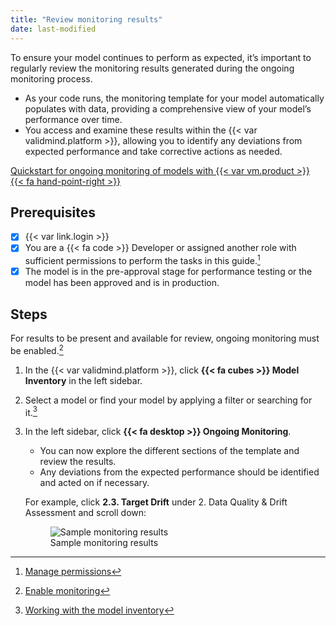 ```yaml
---
title: "Review monitoring results"
date: last-modified
---
```


To ensure your model continues to perform as expected, it's important to regularly review the monitoring results generated during the ongoing monitoring process. 

- As your code runs, the monitoring template for your model automatically populates with data, providing a comprehensive view of your model's performance over time. 
- You access and examine these results within the {{< var validmind.platform >}}, allowing you to identify any deviations from expected performance and take corrective actions as needed.


::: {.callout title="To try out monitoring, check out the code sample for ongoing monitoring of models."}
[Quickstart for ongoing monitoring of models with {{< var vm.product >}} {{< fa hand-point-right >}}](/notebooks/code_samples/ongoing_monitoring/quickstart_customer_churn_ongoing_monitoring.ipynb)
:::

::: {.attn}

## Prerequisites

- [x] {{< var link.login >}}
- [x] You are a [{{< fa code >}} Developer]{.bubble} or assigned another role with sufficient permissions to perform the tasks in this guide.[^1]
- [x] The model is in the pre-approval stage for performance testing or the model has been approved and is in production.

:::

## Steps 

::: {.callout}
For results to be present and available for review, ongoing monitoring must be enabled.[^2]
:::

1. In the {{< var validmind.platform >}}, click **{{< fa cubes >}} Model Inventory** in the left sidebar.

2. Select a model or find your model by applying a filter or searching for it.[^3]

3. In the left sidebar, click **{{< fa desktop >}} Ongoing Monitoring**. 
   
    - You can now explore the different sections of the template and review the results. 
    - Any deviations from the expected performance should be identified and acted on if necessary.

    For example, click **2.3. Target Drift** under 2. Data Quality & Drift Assessment and scroll down:

    ![Sample monitoring results](target-prediction-distribution-plot.png){fig-alt="An image showing sample monitoring results in the ValidMind Platform" .screenshot}


<!-- FOOTNOTES -->

[^1]: [Manage permissions](/guide/configuration/manage-permissions.qmd)

[^2]: [Enable monitoring](enable-monitoring.qmd)

[^3]: [Working with the model inventory](/guide/model-inventory/working-with-model-inventory.qmd#search-filter-and-sort-models)

